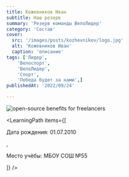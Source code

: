 ```yaml
---
title: Кожевников Иван
subtitle: Наш резерв
summary: 'Резерв команды ВелоЛидер'
category: 'Состав'
cover:
  src: '/images/posts/kozhevnikov/logo.jpg'
  alt: 'Кожевников Иван'
  caption: 'описание'
tags: ['Лидер',
    'Велоспорт',
    'ВелоЛидер',
    'Спорт',
    'Победа будет за нами',]
publishedAt: '2022/09/24'

---
```

<CardLeaders>
<Image
  src="/images/posts/kozhevnikov/logo.jpg"
  alt="open-source benefits for freelancers"
/>

<LearningPath
  items={[
    <p>Дата рождения: 01.07.2010</p>,
    <p>Место учёбы: МБОУ СОШ №55</p>
  ]}
/>
</CardLeaders>
